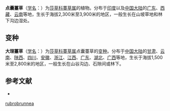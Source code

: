 {{Speciesbox
| name = 点囊薹草
| status = 
| status_system = 
| image =
| genus = Carex
| species = rubro-brunnea
| authority = C. B. Clarke
* 点囊薹草 ''C. r.'' var. ''rubro-brunnea''
* [[大理薹草|大理薹草]] ''C. r.'' var. ''taliensis''
}}

'''点囊薹草'''（[[学名|学名]]：{{lang|la|''Carex rubro-brunnea''}}）为[[莎草科|莎草科]][[薹草属|薹草属]]的植物。分布于[[印度|印度]]以及[[中国大陆|中国大陆]]的[[广东|广东]]、[[西藏|西藏]]、[[云南|云南]]等地，生长于海拔2,300米至3,900米的地区，一般生长在山坡草地和林下沟边湿处。

== 变种 ==
'''大理薹草'''（[[学名|学名]]：{{lang|la|''Carex rubro-brunnea'' var. ''taliensis''}}）为[[莎草科|莎草科]][[薹草属|薹草属]]点囊薹草的[[变种|变种]]。分布于[[中国大陆|中国大陆]]的[[甘肃|甘肃]]、[[云南|云南]]、[[陕西|陕西]]、[[四川|四川]]、[[安徽|安徽]]、[[浙江|浙江]]、[[江西|江西]]、[[广东|广东]]、[[湖北|湖北]]、[[广西|广西]]等地，生长于海拔1,500米至2,800米的地区，一般生长在山谷沟边、石隙间或林下。

== 参考文献 ==
<div class="references-small">
* {{cite web| url =http://www.bioinfo.cn/db05/KmzwSpecies.php?action=view&id=6769| title =点囊薹草（原变种）| work =《中国高等植物数据库全库》| publisher =中国科学院微生物研究所| author =昆明植物研究所| accessdate =2009-02-24| deadurl =yes| archiveurl =https://web.archive.org/web/20160305055248/http://www.bioinfo.cn/db05/KmzwSpecies.php?action=view&id=6769| archivedate =2016-03-05}}
</div>
{{Taxonbar|from=Q10936832}}

{{DEFAULTSORT:Carex rubrobrunnea}}
[[Category:薹草属|rubrobrunnea]]


{{Carex-stub}}